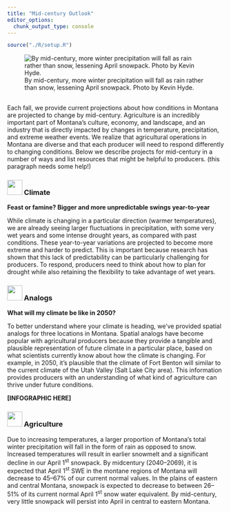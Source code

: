 ```yaml
---
title: "Mid-century Outlook"
editor_options: 
  chunk_output_type: console
---
```


```r
source("./R/setup.R")
```

![By mid-century, more winter precipitation will fall as rain rather than snow, lessening April snowpack. Photo by Kevin Hyde.](./img/Kevin_Hyde_dry.jpg)

## {- .tabset .tabset-fade .tabset-pills}

Each fall, we provide current projections about how conditions in Montana are projected to change by mid-century. Agriculture is an incredibly important part of Montana’s culture, economy, and landscape, and an industry that is directly impacted by changes in temperature, precipitation, and extreme weather events.  We realize that agricultural operations in Montana are diverse and that each producer will need to respond differently to changing conditions. Below we describe projects for mid-century in a number of ways and list resources that might be helpful to producers.  (this paragraph needs some help!)

### <img src="icons/midcentury.svg" width="35px"/> Climate {-}

**Feast or famine? Bigger and more unpredictable swings year-to-year**

While climate is changing in a particular direction (warmer temperatures), we are already seeing larger fluctuations in precipitation, with some very wet years and some intense drought years, as compared with past conditions.  These year-to-year variations are projected to become more extreme and harder to predict.  This is important because research has shown that this lack of predictability can be particularly challenging for producers.  To respond, producers need to think about how to plan for drought while also retaining the flexibility to take advantage of wet years. 


### <img src="icons/analogs.svg" width="35px"/> Analogs {-}
**What will my climate be like in 2050?**

To better understand where your climate is heading, we’ve provided spatial analogs for three locations in Montana. Spatial analogs have become popular with agricultural producers because they provide a tangible and plausible representation of future climate in a particular place, based on what scientists currently know about how the climate is changing. For example, in 2050, it’s plausible that the climate of Fort Benton will similar to the current climate of the Utah Valley (Salt Lake City area). This information provides producers with an understanding of what kind of agriculture can thrive under future conditions.

**[INFOGRAPHIC HERE]**

### <img src="icons/agriculture.svg" width="35px"/> Agriculture {-}
Due to increasing temperatures, a larger proportion of Montana’s total winter precipitation will fall in the form of rain as opposed to snow. Increased temperatures will result in earlier snowmelt and a significant decline in our April 1<sup>st</sup> snowpack. By midcentury (2040--2069), it is expected that April 1<sup>st</sup> SWE in the montane regions of Montana will decrease to 45--67% of our current normal values. In the plains of eastern and central Montana, snowpack is expected to decrease to between 26--51% of its current normal April 1<sup>st</sup> snow water equivalent. By mid-century, very little snowpack will persist into April in central to eastern Montana.
